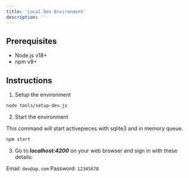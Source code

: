 ```yaml
---
title: 'Local Dev Environment'
description: ''
---
```


## Prerequisites
- Node.js v18+
- npm v9+

## Instructions

1. Setup the environment
```bash
node tools/setup-dev.js
```

2. Start the environment

This command will start activepieces with sqlite3 and in memory queue.

```bash
npm start
```

3. Go to ***localhost:4200*** on your web browser and sign in with these details:

Email: `dev@ap.com`
Password: `12345678`


